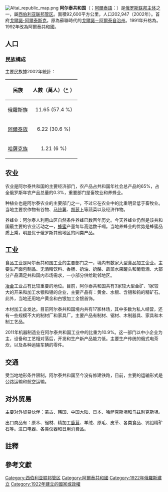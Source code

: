 {{not|阿尔泰边疆区}}
{{Infobox Russian federal subject
|zh_name=阿尔泰共和国
|ru_name=Республика Алтай
|loc_name1=Алтай Республика
|loc_lang1=阿尔泰语
|image_map=Altai Republic in Russia.svg
|coordinates = {{coord|50|55|N|86|55|E|type:adm1st_region:RU|display=inline,title}}
|image_coa=Coat of Arms of Altai Republic.svg
|coa_caption=[[阿尔泰共和国国徽|国徽]]
|image_flag=File:Flag of Altai Republic (1992).svg
|flag_caption=[[阿尔泰共和国国旗|国旗]]
|anthem=[[阿尔泰共和国国歌|阿尔泰共和国国歌]]<br><center>[[File:National_Anthem_of_the_Altai_Republic.ogg|File:National Anthem of the Altai Republic.ogg]]</center>
|anthem_ref
|holiday
|holiday_ref
|political_status=共和国
|political_status_link=俄罗斯自治共和国
|federal_district=[[西伯利亚联邦管区|西伯利亚联邦管区]]
|economic_region=[[西西伯利亚经济地区|西西伯利亚经济地区]]
|adm_ctr_type=首府
|adm_ctr_name=[[戈爾諾-阿爾泰斯克|戈爾諾-阿爾泰斯克]]
|adm_ctr_name_ref=<ref>[http://eng.altai-republic.ru/modules.php?op=modload&name=Sections&file=index&req=viewarticle&artid=7&page=1 Official website of the Altai Republic] {{webarchive|url=https://web.archive.org/web/20110514090623/http://eng.altai-republic.ru/modules.php?op=modload&name=Sections&file=index&req=viewarticle&artid=7&page=1 |date=2011-05-14 }}</ref>
|official_lang_list=[[阿爾泰語|阿爾泰語]]
|official_lang_ref=<ref name="Languages">Constitution, Article 13</ref>
|pop_2010census=206168
|pop_2010census_rank=79
|urban_pop_2010census=27.6%
|rural_pop_2010census=72.4%
|pop_2010census_ref=<ref name="2010Census" />
|pop_density
|pop_density_as_of
|pop_latest
|pop_latest_date
|pop_latest_ref
|area_km2=92600
|area_km2_rank=35
|area_km2_ref=
|established_date=1922年7月1日
|established_date_ref
|license_plates=04
|ISO=RU-AL
|gov_as_of=2011年3月
|leader_title=[[阿爾泰共和國首腦|首腦]]
|leader_title_ref=<ref name="HeadLegis">Constitution, Article 8</ref>
|leader_name={{link-en|奥列格·列昂尼多维奇·霍罗霍尔金|Oleg Khorokhordin|奥列格·霍罗霍尔金}}
|leader_name_ref= 
|legislature={{le|阿尔泰共和国国家议会|State Assembly of the Altai Republic}}
|legislature_ref=<ref name="HeadLegis" />
|website=http://www.altai-republic.ru
|website_ref
|date=September 2010
}}
[[File:Altai_republic_map.png|right]]
'''阿尔泰共和国'''（{{lang-rus|Респу́блика Алта́й|Respublika Altay}}；[[阿爾泰語|阿爾泰語]]：{{lang|tut|Алтай Республика}}）是[[俄罗斯联邦主体|俄罗斯联邦主体]]之一，屬[[西伯利亚联邦管区|西伯利亚联邦管区]]。面積92,600平方公里，人口202,947（2002年）。首府[[戈爾諾-阿爾泰斯克|戈爾諾-阿爾泰斯克]]。原為蘇聯時代的[[戈爾諾－阿爾泰自治州|戈爾諾－阿爾泰自治州]]。1991年升格為{{link-en|戈尔诺－阿尔泰苏维埃社会主义自治共和国|Gorno-Altai Autonomous Soviet Socialist Republic}}。1992年改為阿爾泰共和國。

==人口==

=== 民族構成 ===

主要民族據2002年統計：
{| class="standard"
!民族!!人數（萬人）（[http://www.perepis2002.ru/index.html?id=17 *] {{WebCite|url=https://www.webcitation.org/64vB3cy04?url=http://www.perepis2002.ru/index.html?id=17 |date=20120124031356 |dateformat=iso }}）
|-
|俄羅斯族
| align="center" | 11.65 (57.4 %)
|-
|[[阿爾泰人|阿爾泰族]]
| align="center" | 6.22 (30.6 %)
|-
|[[哈薩克族|哈薩克族]]
| align="center" | 1.21 (6 %)
|}

==农业==
农业是阿尔泰共和国的主要经济部门，农产品占共和国年社会总产品的65%，占全俄罗斯年农产品总量的0.3%，重要部门是畜牧业和养蜂业。

种植业也是阿尔泰农业的主要部门之一，不过它在农业中的比重明显低于畜牧业。当地主要农作物有谷物、[[马铃薯|马铃薯]]、[[胡萝卜|胡萝卜]]等蔬菜以及经济作物。

养蜂业：阿尔泰人利用山区自然条件养蜂已数百年历史。今天养蜂业仍然是该共和国最主要的农业活动之一，[[蜂蜜|蜂蜜]]产量每年高达数千噸。当地养蜂业的优势是蜂蜜品质上乘，明显优于俄罗斯其他地区的同类产品。

==工业==
食品工业是阿尔泰共和国工业的主要部门之一，境内有数家大型食品加工企业。主要生产面包制品、无酒精饮料、香肠、奶油、奶酪、蔬菜水果罐头和葡萄酒．大部分产品满足共和国内市场需求，一小部分供给毗邻地区。

[[冶金|冶金]]工业占有比较重要的地位。目前，阿尔泰共和国共有3家较大型金矿、1家较大的开采和加工水银和钼的企业，主要产品有：黄金、水银、含钼和钨的精矿石。此外，当地还用地产黄金和白银加工金银首饰。

木材加工业发达。目前阿尔泰共和国境内共有17家林场，其中多数为私人经营，还有一些规模不大的制材厂和家具厂。主要产品有制材、锯材、木制器具、家具和木制工艺品。

2011年机器制造业在阿尔泰共和国工业中的比重为10.9%。这一部门以中小企业为主，设备和工艺相对落后，开发和生产新产品能力低。主要生产传统的俄式电茶炊，以及各种运输车辆的零件。

==交通==
受当地地形条件限制，阿尔泰共和国至今没有修建铁路，目前，主要的运输形式是公路运输和航空运输。

==对外贸易==
主要对外贸易伙伴：蒙古、韩国、中国大陆、日本、哈萨克斯坦和乌兹别克斯坦。

出口商品有：原木、锯材、精加工[[鹿茸|鹿茸]]、羊绒、原毛、皮革、各类食品、钨钼精矿石等。进口电器、各类仪器和日用消费品。

==註釋==
{{NoteFoot}}

==參考文獻==
{{commons category|Altai Republic}}
{{reflist}}
{{俄羅斯行政區劃}}
{{阿爾泰共和國行政區劃}}
{{authority control}}
[[Category:西伯利亚联邦管区|Category:西伯利亚联邦管区]]
[[Category:阿爾泰共和國|Category:阿爾泰共和國]]
[[Category:1922年俄羅斯建立|Category:1922年俄羅斯建立]]
[[Category:1922年建立的國家或政權|Category:1922年建立的國家或政權]]